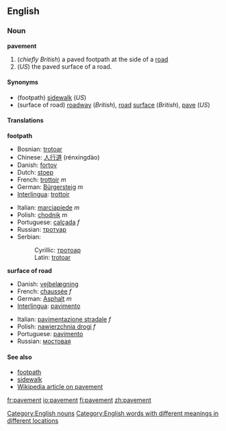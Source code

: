 ==English==
===Noun===
'''pavement'''

#(''chiefly British'') a paved footpath at the side of a [[road]]
#(''US'') the paved surface of a road.

====Synonyms====
*(footpath) [[sidewalk]] (''US'')
*(surface of road) [[roadway]] (''British''), [[road]] [[surface]] (''British''), [[pave]] (''US'')

====Translations====

'''footpath'''
{{top}}
*Bosnian: [[trotoar]] {{m}}
*Chinese: [[人行道]] (rénxíngdào)
*Danish: [[fortov]]
*Dutch: [[stoep]]
*French: [[trottoir#French|trottoir]] ''m''
*German: [[Bürgersteig]] ''m''
*[[Interlingua]]: [[trottoir#Interlingua|trottoir]]
{{mid}}
*Italian: [[marciapiede]] ''m''
*Polish: [[chodnik]] ''m''
*Portuguese: [[calçada]] ''f''
*Russian: [[тротуар]]
*Serbian:
*:Cyrillic: [[тротоар]] {{m}}
*:Latin: [[trotoar#Serbian|trotoar]] {{m}}
{{bottom}}

'''surface of road'''
{{top}}
*Danish: [[vejbelægning]]
*French: [[chaussée]] ''f''
*German: [[Asphalt]] ''m''
*[[Interlingua]]: [[pavimento#Interlingua|pavimento]]
{{mid}}
*Italian: [[pavimentazione stradale]] ''f''
*Polish: [[nawierzchnia drogi]] ''f''
*Portuguese: [[pavimento#Portuguese|pavimento]]
*Russian: [[мостовая]]
{{bottom}}

====See also====<!-- maybe or maybe not synonyms -->
*[[footpath]]
*[[sidewalk]]
*[[w:pavement|Wikipedia article on pavement]]

[[Category:English nouns]]
[[Category:English words with different meanings in different locations]]

[[fr:pavement]]
[[io:pavement]]
[[fi:pavement]]
[[zh:pavement]]